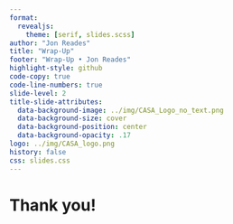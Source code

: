 ```yaml
---
format:
  revealjs:
    theme: [serif, slides.scss]
author: "Jon Reades"
title: "Wrap-Up"
footer: "Wrap-Up • Jon Reades"
highlight-style: github
code-copy: true
code-line-numbers: true
slide-level: 2
title-slide-attributes:
  data-background-image: ../img/CASA_Logo_no_text.png
  data-background-size: cover
  data-background-position: center
  data-background-opacity: .17
logo: ../img/CASA_logo.png
history: false
css: slides.css
---
```


# Thank you!